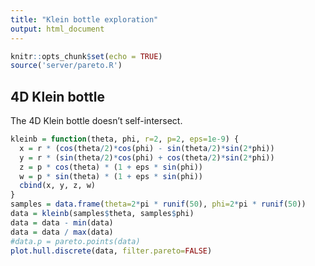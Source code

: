 ```yaml
---
title: "Klein bottle exploration"
output: html_document
---
```


```r
knitr::opts_chunk$set(echo = TRUE)
source('server/pareto.R')
```

## 4D Klein bottle

The 4D Klein bottle doesn't self-intersect.

```r
kleinb = function(theta, phi, r=2, p=2, eps=1e-9) {
  x = r * (cos(theta/2)*cos(phi) - sin(theta/2)*sin(2*phi))
  y = r * (sin(theta/2)*cos(phi) + cos(theta/2)*sin(2*phi))
  z = p * cos(theta) * (1 + eps * sin(phi))
  w = p * sin(theta) * (1 + eps * sin(phi))
  cbind(x, y, z, w)
}
samples = data.frame(theta=2*pi * runif(50), phi=2*pi * runif(50))
data = kleinb(samples$theta, samples$phi)
data = data - min(data)
data = data / max(data)
#data.p = pareto.points(data)
plot.hull.discrete(data, filter.pareto=FALSE)
```